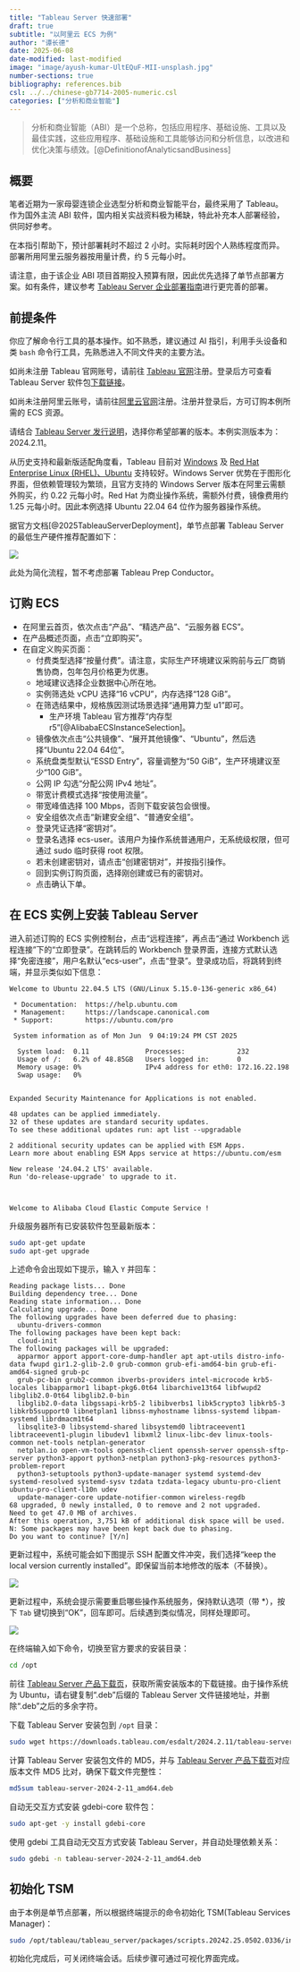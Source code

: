 ```yaml
---
title: "Tableau Server 快速部署"
draft: true
subtitle: "以阿里云 ECS 为例"
author: "谭长德"
date: 2025-06-08
date-modified: last-modified
image: "image/ayush-kumar-UltEQuF-MII-unsplash.jpg"
number-sections: true
bibliography: references.bib
csl: ../../chinese-gb7714-2005-numeric.csl
categories: ["分析和商业智能"]
---
```


> 分析和商业智能（ABI）是一个总称，包括应用程序、基础设施、工具以及最佳实践，这些应用程序、基础设施和工具能够访问和分析信息，以改进和优化决策与绩效。[@DefinitionofAnalyticsandBusiness]

## 概要

笔者近期为一家母婴连锁企业选型分析和商业智能平台，最终采用了 Tableau。作为国外主流 ABI 软件，国内相关实战资料极为稀缺，特此补充本人部署经验，供同好参考。

在本指引帮助下，预计部署耗时不超过 2 小时。实际耗时因个人熟练程度而异。部署所用阿里云服务器按用量计费，约 5 元每小时。

请注意，由于该企业 ABI 项目首期投入预算有限，因此优先选择了单节点部署方案。如有条件，建议参考 [Tableau Server 企业部署指南](https://help.tableau.com/current/guides/enterprise-deployment/zh-cn/edg_intro.htm)进行更完善的部署。

## 前提条件

你应了解命令行工具的基本操作。如不熟悉，建议通过 AI 指引，利用手头设备和类 `bash` 命令行工具，先熟悉进入不同文件夹的主要方法。

如尚未注册 Tableau 官网账号，请前往 [Tableau 官网](https://www.tableau.com)注册。登录后方可查看 Tableau Server 软件包[下载链接](https://www.tableau.com/zh-cn/support/releases/server)。

如尚未注册阿里云账号，请前往[阿里云官网](https://www.aliyun.com)注册。注册并登录后，方可订购本例所需的 ECS 资源。

请结合 [Tableau Server 发行说明](https://help.tableau.com/current/server-linux/zh-cn/whatsnew_server.htm)，选择你希望部署的版本。本例实测版本为：2024.2.11。

从历史支持和最新版适配角度看，Tableau 目前对 [Windows](https://help.tableau.com/current/server/zh-cn/requ.htm) 及 [Red Hat Enterprise Linux (RHEL)、Ubuntu](https://help.tableau.com/current/server-linux/zh-cn/requ.htm) 支持较好。Windows Server 优势在于图形化界面，但依赖管理较为繁琐，且官方支持的 Windows Server 版本在阿里云需额外购买，约 0.22 元每小时。Red Hat 为商业操作系统，需额外付费，镜像费用约 1.25 元每小时。因此本例选择 Ubuntu 22.04 64 位作为服务器操作系统。

据官方文档[@2025TableauServerDeployment]，单节点部署 Tableau Server 的最低生产硬件推荐配置如下：

![](image/single_node_hardware_min.png)

此处为简化流程，暂不考虑部署 Tableau Prep Conductor。

## 订购 ECS

-   在阿里云首页，依次点击“产品”、“精选产品”、“云服务器 ECS”。
-   在产品概述页面，点击“立即购买”。
-   在自定义购买页面：
    -   付费类型选择“按量付费”。请注意，实际生产环境建议采购前与云厂商销售协商，包年包月价格更为优惠。
    -   地域建议选择企业数据中心所在地。
    -   实例筛选处 vCPU 选择“16 vCPU”，内存选择“128 GiB”。
    -   在筛选结果中，规格族因测试场景选择“通用算力型 u1”即可。
        -   生产环境 Tableau 官方推荐“内存型 r5”[@AlibabaECSInstanceSelection]。
    -   镜像依次点击“公共镜像”、“展开其他镜像”、“Ubuntu”，然后选择“Ubuntu 22.04 64位”。
    -   系统盘类型默认“ESSD Entry”，容量调整为“50 GiB”，生产环境建议至少“100 GiB”。
    -   公网 IP 勾选“分配公网 IPv4 地址”。
    -   带宽计费模式选择“按使用流量”。
    -   带宽峰值选择 100 Mbps，否则下载安装包会很慢。
    -   安全组依次点击“新建安全组”、“普通安全组”。
    -   登录凭证选择“密钥对”。
    -   登录名选择 ecs-user。该用户为操作系统普通用户，无系统级权限，但可通过 sudo 临时获得 root 权限。
    -   若未创建密钥对，请点击“创建密钥对”，并按指引操作。
    -   回到实例订购页面，选择刚创建或已有的密钥对。
    -   点击确认下单。

## 在 ECS 实例上安装 Tableau Server

进入前述订购的 ECS 实例控制台，点击“远程连接”，再点击“通过 Workbench 远程连接”下的“立即登录”。在跳转后的 Workbench 登录界面，连接方式默认选择“免密连接”，用户名默认“ecs-user”，点击“登录”。登录成功后，将跳转到终端，并显示类似如下信息：

```         
Welcome to Ubuntu 22.04.5 LTS (GNU/Linux 5.15.0-136-generic x86_64)

 * Documentation:  https://help.ubuntu.com
 * Management:     https://landscape.canonical.com
 * Support:        https://ubuntu.com/pro

 System information as of Mon Jun  9 04:19:24 PM CST 2025

  System load:  0.11              Processes:             232
  Usage of /:   6.2% of 48.85GB   Users logged in:       0
  Memory usage: 0%                IPv4 address for eth0: 172.16.22.198
  Swap usage:   0%


Expanded Security Maintenance for Applications is not enabled.

48 updates can be applied immediately.
32 of these updates are standard security updates.
To see these additional updates run: apt list --upgradable

2 additional security updates can be applied with ESM Apps.
Learn more about enabling ESM Apps service at https://ubuntu.com/esm

New release '24.04.2 LTS' available.
Run 'do-release-upgrade' to upgrade to it.



Welcome to Alibaba Cloud Elastic Compute Service !
```

升级服务器所有已安装软件包至最新版本：

``` sh
sudo apt-get update
sudo apt-get upgrade
```

上述命令会出现如下提示，输入 `Y` 并回车：

```         
Reading package lists... Done
Building dependency tree... Done
Reading state information... Done
Calculating upgrade... Done
The following upgrades have been deferred due to phasing:
  ubuntu-drivers-common
The following packages have been kept back:
  cloud-init
The following packages will be upgraded:
  apparmor apport apport-core-dump-handler apt apt-utils distro-info-data fwupd gir1.2-glib-2.0 grub-common grub-efi-amd64-bin grub-efi-amd64-signed grub-pc
  grub-pc-bin grub2-common ibverbs-providers intel-microcode krb5-locales libapparmor1 libapt-pkg6.0t64 libarchive13t64 libfwupd2 libglib2.0-0t64 libglib2.0-bin
  libglib2.0-data libgssapi-krb5-2 libibverbs1 libk5crypto3 libkrb5-3 libkrb5support0 libnetplan1 libnss-myhostname libnss-systemd libpam-systemd librdmacm1t64
  libsqlite3-0 libsystemd-shared libsystemd0 libtraceevent1 libtraceevent1-plugin libudev1 libxml2 linux-libc-dev linux-tools-common net-tools netplan-generator
  netplan.io open-vm-tools openssh-client openssh-server openssh-sftp-server python3-apport python3-netplan python3-pkg-resources python3-problem-report
  python3-setuptools python3-update-manager systemd systemd-dev systemd-resolved systemd-sysv tzdata tzdata-legacy ubuntu-pro-client ubuntu-pro-client-l10n udev
  update-manager-core update-notifier-common wireless-regdb
68 upgraded, 0 newly installed, 0 to remove and 2 not upgraded.
Need to get 47.0 MB of archives.
After this operation, 3,751 kB of additional disk space will be used.
N: Some packages may have been kept back due to phasing.
Do you want to continue? [Y/n] 
```

更新过程中，系统可能会如下图提示 SSH 配置文件冲突，我们选择“keep the local version currently installed”。即保留当前本地修改的版本（不替换）。

![](image/ssh.png){fig-align="center"}

更新过程中，系统会提示需要重启哪些操作系统服务，保持默认选项（带 \*），按下 `Tab` 键切换到“OK”，回车即可。后续遇到类似情况，同样处理即可。

![](image/daemons_using_outdated_libraries.png){fig-align="center"}

在终端输入如下命令，切换至官方要求的安装目录：

``` sh
cd /opt
```

前往 [Tableau Server 产品下载页](https://www.tableau.com/zh-cn/support/releases/server)，获取所需安装版本的下载链接。由于操作系统为 Ubuntu，请右键复制“.deb”后缀的 Tableau Server 文件链接地址，并删除“.deb”之后的多余字符。

下载 Tableau Server 安装包到 `/opt` 目录：

``` sh
sudo wget https://downloads.tableau.com/esdalt/2024.2.11/tableau-server-2024-2-11_amd64.deb
```

计算 Tableau Server 安装包文件的 MD5，并与 [Tableau Server 产品下载页](https://www.tableau.com/zh-cn/support/releases/server)对应版本文件 MD5 比对，确保下载文件完整性：

``` sh
md5sum tableau-server-2024-2-11_amd64.deb
```

自动无交互方式安装 gdebi-core 软件包：

``` sh
sudo apt-get -y install gdebi-core
```

使用 gdebi 工具自动无交互方式安装 Tableau Server，并自动处理依赖关系：

``` sh
sudo gdebi -n tableau-server-2024-2-11_amd64.deb 
```

## 初始化 TSM

由于本例是单节点部署，所以根据终端提示的命令初始化 TSM(Tableau Services Manager)：

``` sh
sudo /opt/tableau/tableau_server/packages/scripts.20242.25.0502.0336/initialize-tsm --accepteula
```

初始化完成后，可关闭终端会话。后续步骤可通过可视化界面完成。